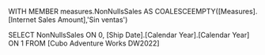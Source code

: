 WITH MEMBER measures.NonNullsSales AS COALESCEEMPTY([Measures].[Internet Sales Amount],'Sin ventas')

SELECT NonNullsSales ON 0, [Ship Date].[Calendar Year].[Calendar Year] ON 1
FROM [Cubo Adventure Works DW2022]